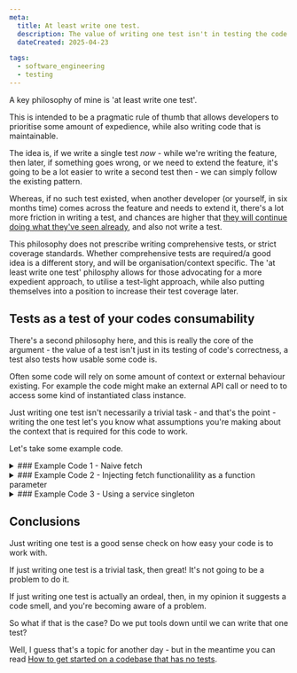 ```yaml
---
meta:
  title: At least write one test.
  description: The value of writing one test isn't in testing the code's correctness - it's in testing its consumability.
  dateCreated: 2025-04-23

tags: 
  - software_engineering
  - testing
---
```




A key philosophy of mine is 'at least write one test'. 

This is intended to be a pragmatic rule of thumb that allows developers to prioritise some amount of expedience, while also writing code that is maintainable.

The idea is, if we write a single test _now_ - while we're writing the feature, then later, if something goes wrong, or we need to extend the feature, it's going to be a lot easier to write a second test then - we can simply follow the existing pattern. 

Whereas, if no such test existed, when another developer (or yourself, in six months time) comes across the feature and needs to extend it, there's a lot more friction in writing a test, and chances are higher that [they will continue doing what they've seen already](./philosophy_assume_the_next_developer_will_copy_paste), and also not write a test.

This philosophy does not prescribe writing comprehensive tests, or strict coverage standards. Whether comprehensive tests are required/a good idea is a different story, and will be organisation/context specific. The 'at least write one test' philosphy allows for those advocating for a more expedient approach, to utilise a test-light approach, while also putting themselves into a position to increase their test coverage later. 

## Tests as a test of your codes consumability

There's a second philosophy here, and this is really the core of the argument - the value of a test isn't just in its testing of code's correctness, a test also tests how usable some code is.

Often some code will rely on some amount of context or external behaviour existing. For example the code might make an external API call or need to to access some kind of instantiated class instance. 

Just writing one test isn't necessarily a trivial task - and that's the point - writing the one test let's you know what assumptions you're making about the context that is required for this code to work.

Let's take some example code. 


<details>
<summary>
### Example Code 1 - Naive fetch
</summary>
If I write a function like this: 

<GithubPermalinkRsc permalink="https://github.com/dwjohnston/at-least-write-one-test/blob/6d7386efbc2900d279fbefb877929153cfbe091b/src/example-1/getFooValue.ts#L1-L12"/>

How would we write a test for some code like this? 

Well, we're going to have to do some kind of fetch mocking, maybe using a tool like [MSW](https://mswjs.io/).

<GithubPermalinkRsc permalink="https://github.com/dwjohnston/at-least-write-one-test/blob/60d6cb8e1a67ba01f404b640ac83017f6d60ee54/src/example-1/getFooValue.test.ts#L1-L30"/>

Now this might seem like a fair enough, reasonable test. 

But understand what we're establishing here - _anytime we want to use the `getFooValue` function, we need to exist in a context where the fetch behaviour for `GET /foo/{id}` is defined._ 

If we're writing a test for some code that uses `getFooValue`, we will also need to define fetch behaviour there too (or, we would mock `getFooValue` away). And probably, the way we would do that, would be looking at how we did the tests for `getFooValue` and copying that.


So how else could we write this test? 
</details>
<details>
<summary>
### Example Code 2 - Injecting fetch functionalility as a function parameter
</summary>
We could recieve fetching function as a parameter: 

<GithubPermalinkRsc permalink="https://github.com/dwjohnston/at-least-write-one-test/blob/60d6cb8e1a67ba01f404b640ac83017f6d60ee54/src/example-2/getFooValue.ts#L1-L11"/>

Now testing this is dead easy: 


<GithubPermalinkRsc permalink="https://github.com/dwjohnston/at-least-write-one-test/blob/60d6cb8e1a67ba01f404b640ac83017f6d60ee54/src/example-2/getFooValue.test.ts#L1-L17"/>


Of course, this does just shift the responsibility of doing the actual fetching up to the calling function, and if we want to test that, we'd still need to define fetching mocking behaviour up for that test. 

And this does seem like a somewhat redundant function - why not just pass the already fetched `Foo` object in. 

</details>
<details>
<summary>
### Example Code 3 - Using a service singleton
</summary>

We could take a more object-oriented approach, and we write some code like this: 

<GithubPermalinkRsc permalink="https://github.com/dwjohnston/at-least-write-one-test/blob/60d6cb8e1a67ba01f404b640ac83017f6d60ee54/src/example-3/getFooValue.ts#L1-L23"/>

Now we can write our test be defining the behaviour of the `FooService`

<GithubPermalinkRsc permalink="https://github.com/dwjohnston/at-least-write-one-test/blob/60d6cb8e1a67ba01f404b640ac83017f6d60ee54/src/example-3/getFooValue.test.ts#L11-L21"/>

Something I quite like about this approach, is that it allows us to define an default behavior - which will be to have the service throw 'not implemented' errors. 

<GithubPermalinkRsc permalink="https://github.com/dwjohnston/at-least-write-one-test/blob/60d6cb8e1a67ba01f404b640ac83017f6d60ee54/src/example-3/getFooValue.test.ts#L5-L10"/>

This is much nicer than say having your tests making real API requests, and those maybe erroring, maybe not, and having to dig into what request is failing and why. Not implmented errors give a clear, immediate nudge as to what the problem is. 
</details>

## Conclusions 

Just writing one test is a good sense check on how easy your code is to work with. 

If just writing one test is a trivial task, then great! It's not going to be a problem to do it. 

If just writing one test is actually an ordeal, then, in my opinion it suggests a code smell, and you're becoming aware of a problem. 

So what if that is the case? Do we put tools down until we can write that one test? 

Well, I guess that's a topic for another day - but in the meantime you can read [How to get started on a codebase that has no tests](https://blacksheepcode.com/posts/how_to_get_started_testing).
